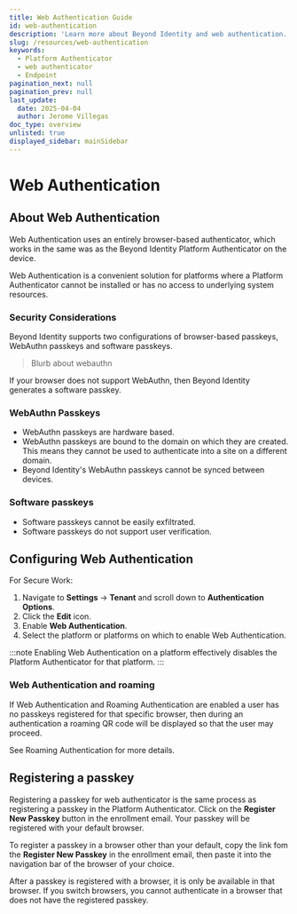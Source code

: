 ```yaml
---
title: Web Authentication Guide
id: web-authentication
description: 'Learn more about Beyond Identity and web authentication.'
slug: /resources/web-authentication
keywords:
  - Platform Authenticator
  - web authenticator
  - Endpoint
pagination_next: null
pagination_prev: null
last_update:
  date: 2025-04-04
  author: Jerome Villegas
doc_type: overview
unlisted: true
displayed_sidebar: mainSidebar
---
```


# Web Authentication

## About Web Authentication

Web Authentication uses an entirely browser-based authenticator, which works
in the same was as the Beyond Identity Platform Authenticator on the device.

Web Authentication is a convenient solution for platforms where a
Platform Authenticator cannot be installed or has no access to underlying
system resources.

### Security Considerations

Beyond Identity supports two configurations of browser-based passkeys,
WebAuthn passkeys and software passkeys. 

> Blurb about webauthn

If your browser does not support WebAuthn, then Beyond Identity generates a software passkey.

### WebAuthn Passkeys

* WebAuthn passkeys are hardware based. 
* WebAuthn passkeys are bound to the domain on which they are created. This means they cannot be used to authenticate into a site on a different domain.
* Beyond Identity's WebAuthn passkeys cannot be synced between devices. 

### Software passkeys

* Software passkeys cannot be easily exfiltrated.
* Software passkeys do not support user verification.

## Configuring Web Authentication

For Secure Work:

1. Navigate to **Settings** → **Tenant** and scroll down to **Authentication Options**.
2. Click the **Edit** icon.
3. Enable **Web Authentication**.
4. Select the platform or platforms on which to enable Web Authentication.

:::note
Enabling Web Authentication on a platform effectively disables the Platform Authenticator for that platform. 
:::

### Web Authentication and roaming

If Web Authentication and Roaming Authentication are enabled  a
user has no passkeys registered for that specific browser, then during an
authentication a roaming QR code will be displayed so that the user may proceed.

See Roaming Authentication for more details.


## Registering a passkey

Registering a passkey for web authenticator is the same process as registering a passkey in the Platform Authenticator. Click on the **Register New Passkey** button in the enrollment email. Your passkey will be registered with your default browser.

To register a passkey in a browser other than your default, copy the link fom the **Register New Passkey** in the enrollment email, then paste it into the navigation bar of the browser of your choice. 

After a passkey is registered with a browser, it is only be available in that browser. If you switch browsers, you cannot authenticate in a browser that does not have the registered passkey. 


